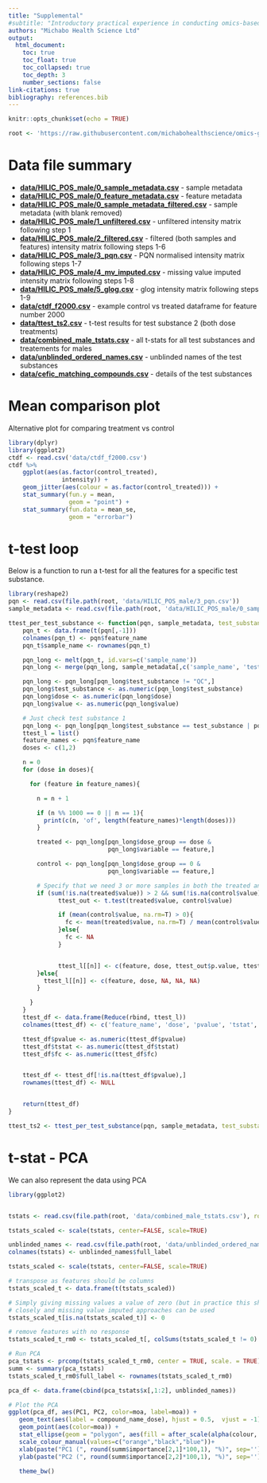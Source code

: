 ```yaml
---
title: "Supplemental"
#subtitle: "Introductory practical experience in conducting omics-based grouping"
authors: "Michabo Health Science Ltd"
output: 
  html_document:
    toc: true
    toc_float: true
    toc_collapsed: true
    toc_depth: 3
    number_sections: false
link-citations: true
bibliography: references.bib
---
```


```r
knitr::opts_chunk$set(echo = TRUE)
```


```r
root <- 'https://raw.githubusercontent.com/michabohealthscience/omics-grouping-training/main'
```

# Data file summary

* **[data/HILIC_POS_male/0_sample_metadata.csv](https://raw.githubusercontent.com/michabohealthscience/omics-grouping-training/main/data/HILIC_POS_male/0_sample_metadata.csv)** - sample metadata
* **[data/HILIC_POS_male/0_feature_metadata.csv](https://raw.githubusercontent.com/michabohealthscience/omics-grouping-training/main/data/HILIC_POS_male/0_feature_metadata.csv)** - feature metadata
* **[data/HILIC_POS_male/0_sample_metadata_filtered.csv](https://raw.githubusercontent.com/michabohealthscience/omics-grouping-training/main/data/HILIC_POS_male/0_sample_metadata_filtered.csv)** - sample metadata (with blank removed)
* **[data/HILIC_POS_male/1_unfiltered.csv](https://raw.githubusercontent.com/michabohealthscience/omics-grouping-training/main/data/HILIC_POS_male/1_unfiltered.csv)** - unfiltered intensity matrix following step 1
* **[data/HILIC_POS_male/2_filtered.csv](https://raw.githubusercontent.com/michabohealthscience/omics-grouping-training/main/data/HILIC_POS_male/2_filtered.csv)** - filtered (both samples and features) intensity matrix following steps 1-6
* **[data/HILIC_POS_male/3_pqn.csv](https://raw.githubusercontent.com/michabohealthscience/omics-grouping-training/main/data/HILIC_POS_male/3_pqn.csv)** - PQN normalised intensity matrix following steps 1-7
* **[data/HILIC_POS_male/4_mv_imputed.csv](https://raw.githubusercontent.com/michabohealthscience/omics-grouping-training/main/data/HILIC_POS_male/4_mv_imputed.csv)** - missing value imputed intensity matrix following steps 1-8
* **[data/HILIC_POS_male/5_glog.csv](https://raw.githubusercontent.com/michabohealthscience/omics-grouping-training/main/data/HILIC_POS_male/5_glog.csv)** - glog intensity matrix following steps 1-9
* **[data/ctdf_f2000.csv](https://raw.githubusercontent.com/michabohealthscience/omics-grouping-training/main/data/ctdf_f2000.csv)** - example control vs treated dataframe for feature number 2000
* **[data/ttest_ts2.csv](https://raw.githubusercontent.com/michabohealthscience/omics-grouping-training/main/data/ttest_ts2.csv)** - t-test results for test substance 2 (both dose treatments)
* **[data/combined_male_tstats.csv](https://raw.githubusercontent.com/michabohealthscience/omics-grouping-training/main/data/combined_male_tstats.csv)** - all t-stats for all test substances and treatements for males
* **[data/unblinded_ordered_names.csv](https://raw.githubusercontent.com/michabohealthscience/omics-grouping-training/main/data/unblinded_ordered_names.csv)** - unblinded names of the test substances
* **[data/cefic_matching_compounds.csv](https://raw.githubusercontent.com/michabohealthscience/omics-grouping-training/main/data/cefic_matching_compounds.csv)** - details of the test substances


# Mean comparison plot
Alternative plot for comparing treatment vs control
```r
library(dplyr)
library(ggplot2)
ctdf <- read.csv('data/ctdf_f2000.csv')
ctdf %>%
    ggplot(aes(as.factor(control_treated),
               intensity)) +
    geom_jitter(aes(colour = as.factor(control_treated))) +
    stat_summary(fun.y = mean,
                 geom = "point") +
    stat_summary(fun.data = mean_se,
                 geom = "errorbar")
```


# t-test loop

Below is a function to run a t-test for all the features for a specific test substance.


```r
library(reshape2)
pqn <- read.csv(file.path(root, 'data/HILIC_POS_male/3_pqn.csv'))
sample_metadata <- read.csv(file.path(root, 'data/HILIC_POS_male/0_sample_metadata_filtered.csv'))

ttest_per_test_substance <- function(pqn, sample_metadata, test_substance=2){
    pqn_t <- data.frame(t(pqn[,-1]))
    colnames(pqn_t) <- pqn$feature_name
    pqn_t$sample_name <- rownames(pqn_t)

    pqn_long <- melt(pqn_t, id.vars=c('sample_name'))
    pqn_long <- merge(pqn_long, sample_metadata[,c('sample_name', 'test_substance', 'dose_group')], on='sample_name')

    pqn_long <- pqn_long[pqn_long$test_substance != "QC",]
    pqn_long$test_substance <- as.numeric(pqn_long$test_substance)
    pqn_long$dose <- as.numeric(pqn_long$dose)
    pqn_long$value <- as.numeric(pqn_long$value)

    # Just check test substance 1
    pqn_long <- pqn_long[pqn_long$test_substance == test_substance | pqn_long$dose_group == 0, ]
    ttest_l = list()
    feature_names <- pqn$feature_name
    doses <- c(1,2)

    n = 0
    for (dose in doses){

      for (feature in feature_names){

        n = n + 1

        if (n %% 1000 == 0 || n == 1){
          print(c(n, 'of', length(feature_names)*length(doses)))
        }

        treated <- pqn_long[pqn_long$dose_group == dose &
                            pqn_long$variable == feature,]

        control <- pqn_long[pqn_long$dose_group == 0 &
                            pqn_long$variable == feature,]

        # Specify that we need 3 or more samples in both the treated and control condition
        if (sum(!is.na(treated$value)) > 2 && sum(!is.na(control$value)) > 2){
              ttest_out <- t.test(treated$value, control$value)

              if (mean(control$value, na.rm=T) > 0){
                fc <- mean(treated$value, na.rm=T) / mean(control$value, na.rm=T)
              }else{
                fc <- NA
              }


              ttest_l[[n]] <- c(feature, dose, ttest_out$p.value, ttest_out$statistic, fc)
        }else{
          ttest_l[[n]] <- c(feature, dose, NA, NA, NA)
        }

      }
    }
    ttest_df <- data.frame(Reduce(rbind, ttest_l))
    colnames(ttest_df) <- c('feature_name', 'dose', 'pvalue', 'tstat', 'fc')

    ttest_df$pvalue <- as.numeric(ttest_df$pvalue)
    ttest_df$tstat <- as.numeric(ttest_df$tstat)
    ttest_df$fc <- as.numeric(ttest_df$fc)


    ttest_df <- ttest_df[!is.na(ttest_df$pvalue),]
    rownames(ttest_df) <- NULL


    return(ttest_df)
}


```

```r
ttest_ts2 <- ttest_per_test_substance(pqn, sample_metadata, test_substance=2)
```



# t-stat - PCA

We can also represent the data using PCA

```r
library(ggplot2)


tstats <- read.csv(file.path(root, 'data/combined_male_tstats.csv'), row.names = 1)

tstats_scaled <- scale(tstats, center=FALSE, scale=TRUE)

unblinded_names <- read.csv(file.path(root, 'data/unblinded_ordered_names.csv'), header = TRUE)
colnames(tstats) <- unblinded_names$full_label

tstats_scaled <- scale(tstats, center=FALSE, scale=TRUE)

# transpose as features should be columns
tstats_scaled_t <- data.frame(t(tstats_scaled))

# Simply giving missing values a value of zero (but in practice this should be looked into more
# closely and missing value imputed approaches can be used
tstats_scaled_t[is.na(tstats_scaled_t)] <- 0

# remove features with no response
tstats_scaled_t_rm0 <- tstats_scaled_t[, colSums(tstats_scaled_t != 0) > 0]

# Run PCA
pca_tstats <- prcomp(tstats_scaled_t_rm0, center = TRUE, scale. = TRUE)
summ <- summary(pca_tstats)
tstats_scaled_t_rm0$full_label <- rownames(tstats_scaled_t_rm0)

pca_df <- data.frame(cbind(pca_tstats$x[,1:2], unblinded_names))

# Plot the PCA
ggplot(pca_df, aes(PC1, PC2, color=moa, label=moa)) +
   geom_text(aes(label = compound_name_dose), hjust = 0.5,  vjust = -1) +
   geom_point(aes(color=moa)) +
   stat_ellipse(geom = "polygon", aes(fill = after_scale(alpha(colour, 0.3))))+
   scale_colour_manual(values=c("orange","black","blue"))+
   xlab(paste("PC1 (", round(summ$importance[2,1]*100,1), "%)", sep='')) +
   ylab(paste("PC2 (", round(summ$importance[2,2]*100,1), "%)", sep='')) +

   theme_bw()

```


